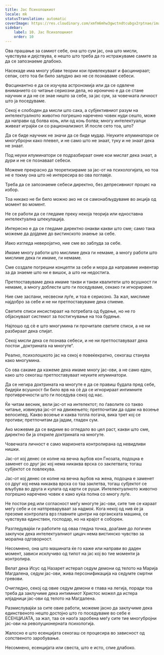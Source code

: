 ```yaml
---
title: Јас Психолошкиот
locale: mk
statusTranslation: automatic
coverImage: https://res.cloudinary.com/xmfm6mhw3gwctndtcubgx2rptnae/image/upload/v1741354419/small_cover_la_gran_rebelion_28716e29d2.webp
sidebar:
    label: 10. Јас Психолошкиот
    order: 10
---
```

Ова прашање за самиот себе, она што сум јас, она што мисли, чувствува и дејствува, е нешто што треба да го истражуваме самите за да се запознаеме длабоко.

Насекаде има многу убави теории кои привлекуваат и фасцинираат; сепак, сето тоа би било залудно ако не се познаваме себеси.

Фасцинантно е да се изучува астрономија или да се одвлече вниманието со читање сериозни дела, но иронично е да се стане научник и да не се знае ништо за себе, за јас сум, за човечката личност што ја поседуваме.

Секој е слободен да мисли што сака, а субјективниот разум на интелектуалното животно погрешно наречено човек нуди сешто, може да направи од болва коњ, или од коњ болва; многу интелектуалци живеат играјќи си со рационализмот. И после сето тоа, што?

Да се биде научник не значи да се биде мудар. Неуките илуминатори се многубројни како плевел, и не само што не знаат, туку и не знаат дека не знаат.

Под неуки илуминатори се подразбираат оние кои мислат дека знаат, а дури и не се познаваат себеси.

Можеме прекрасно да теоретизираме за јас-от на психологијата, но тоа не е токму она што нè интересира во ова поглавје.

Треба да се запознаеме себеси директно, без депресивниот процес на избор.

Тоа никако не би било можно ако не се самонабљудуваме во акција од момент во момент.

Не се работи да се гледаме преку некоја теорија или едноставна интелектуална шпекулација.

Интересно е да се гледаме директно онакви какви што сме; само така можеме да дојдеме до вистинското знаење за себе.

Иако изгледа неверојатно, ние сме во заблуда за себе.

Имаме многу работи што мислиме дека ги немаме, а многу работи што мислиме дека ги имаме, ги немаме.

Сме создале погрешни концепти за себе и мора да направиме инвентар за да знаеме што ни е вишок, а што ни недостига.

Претпоставуваме дека имаме такви и такви квалитети што всушност ги немаме, а многу доблести што ги поседуваме, секако ги игнорираме.

Ние сме заспани, несвесни луѓе, и тоа е сериозно. За жал, мислиме најдобро за себе и не ни претпоставуваме дека спиеме.

Светите списи инсистираат на потребата од будење, но не го објаснуваат системот за постигнување на тоа будење.

Најлошо од сè е што многумина ги прочитале светите списи, а не ни разбираат дека спијат.

Секој мисли дека се познава себеси, и не ни претпоставуваат дека постои „доктрината на многуте“.

Реално, психолошкото јас на секој е повеќекратно, секогаш станува како многумина.

Со ова сакаме да кажеме дека имаме многу јас-ови, а не само еден, како што секогаш претпоставуваат неуките илуминатори.

Да се негира доктрината на многуте е да се правиш будала пред себе, бидејќи всушност би било врв на сè да се игнорираат интимните противречности што ги поседува секој од нас.

Ќе читам весник, вели јас-от на интелектот; по ѓаволите со такво читање, извикува јас-от на движењето; претпочитам да одам на возење велосипед. Какво возење и каква топла погача, вика трет кој се противи; претпочитам да јадам, гладен сум.

Ако можевме да се видиме во огледало во цел раст, какви што сме, директно би ја откриле доктрината на многуте.

Човечката личност е само марионета контролирана од невидливи нишки.

Јас-от кој денес се колне на вечна љубов кон Гнозата, подоцна е заменет со друг јас кој нема никаква врска со заклетвата; тогаш субјектот се повлекува.

Јас-от кој денес се колне на вечна љубов на жена, подоцна е заменет со друг кој нема никаква врска со таа заклетва, тогаш субјектот се вљубува во друга и кулата од карти се руши. Интелектуалното животно погрешно наречено човек е како куќа полна со многу луѓе.

Не постои ред или согласност меѓу многуте јас-ови, сите тие се караат меѓу себе и се натпреваруваат за надмоќ. Кога некој од нив ќе ја преземе контролата врз главните центри на органската машина, се чувствува единствен, господар, но на крајот е соборен.

Разгледувајќи ги работите од оваа гледна точка, доаѓаме до логичен заклучок дека интелектуалниот цицач нема вистинско чувство за морална одговорност.

Несомнено, она што машината ќе го каже или направи во даден момент, зависи исклучиво од типот на јас кој во тие моменти ја контролира.

Велат дека Исус од Назарет истерал седум демони од телото на Марија Магдалена, седум јас-ови, жива персонификација на седумте смртни гревови.

Очигледно, секој од овие седум демони е глава на легија, поради тоа треба да заклучиме дека интимниот Христос можел да истера илјадници јас-ови од телото на Магдалена.

Размислувајќи за сите овие работи, можеме јасно да заклучиме дека единственото нешто достојно што го поседуваме во себе е ЕСЕНЦИЈАТА, за жал, таа се наоѓа заробена меѓу сите тие многубројни јас-ови на револуционерната психологија.

Жалосно е што есенцијата секогаш се процесира во зависност од сопственото заробување.

Несомнено, есенцијата или свеста, што е исто, спие длабоко.

